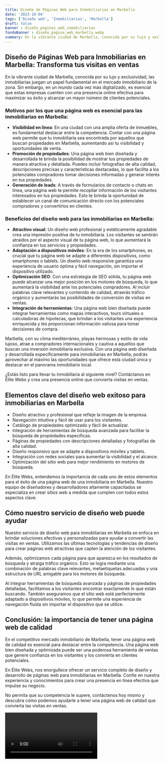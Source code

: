 ```yaml
---
title: Diseño de Páginas Web para Inmobiliarias en Marbella
date: '2023-10-04'
tags: ['Diseño web', 'Inmobiliarias', 'Marbella']
draft: false
banner : diseño_paginas_web_inmobiliarias
fondoBanner : diseño_pagina_web_marbella.webp
summary: En la vibrante ciudad de Marbella, conocida por su lujo y exclusividad, las inmobiliarias juegan un papel fundamental en el mercado inmobiliario de la zona. Sin embargo, en un mundo cada vez más digitalizado, es esencial que estas empresas cuenten con una presencia online efectiva para maximizar su éxito y alcanzar un mayor número de clientes potenciales.
---
```


## Diseño de Páginas Web para Inmobiliarias en Marbella: Transforma tus visitas en ventas

En la vibrante ciudad de Marbella, conocida por su lujo y exclusividad, las inmobiliarias juegan un papel fundamental en el mercado inmobiliario de la zona. Sin embargo, en un mundo cada vez más digitalizado, es esencial que estas empresas cuenten con una presencia online efectiva para maximizar su éxito y alcanzar un mayor número de clientes potenciales.

### Motivos por los que una página web es esencial para las inmobiliarias en Marbella:

- **Visibilidad en línea**: En una ciudad con una amplia oferta de inmuebles, es fundamental destacar entre la competencia. Contar con una página web permite que tu inmobiliaria sea encontrada por aquellos que buscan propiedades en Marbella, aumentando así tu visibilidad y oportunidades de venta.
- **Promoción de propiedades**: Una página web bien diseñada y desarrollada te brinda la posibilidad de mostrar tus propiedades de manera atractiva y detallada. Puedes incluir fotografías de alta calidad, descripciones precisas y características destacadas, lo que facilita a los potenciales compradores tomar decisiones informadas y generar interés en tus propiedades.
- **Generación de leads**: A través de formularios de contacto o chats en línea, una página web te permite recopilar información de los visitantes interesados en tus propiedades. Esto te brinda la oportunidad de establecer un canal de comunicación directo con los potenciales compradores y convertirlos en clientes.

### Beneficios del diseño web para las inmobiliarias en Marbella:

- **Atractivo visual**: Un diseño web profesional y estéticamente agradable crea una impresión positiva de tu inmobiliaria. Los visitantes se sentirán atraídos por el aspecto visual de tu página web, lo que aumentará la confianza en tus servicios y propiedades.
- **Adaptación a dispositivos móviles**: En la era de los smartphones, es crucial que tu página web se adapte a diferentes dispositivos, como smartphones o tablets. Un diseño web responsive garantiza una experiencia de usuario óptima y fácil navegación, sin importar el dispositivo utilizado.
- **Optimización SEO**: Con una estrategia de SEO sólida, tu página web puede alcanzar una mejor posición en los motores de búsqueda, lo que aumentará la visibilidad ante los potenciales compradores. Al incluir palabras clave relevantes y contenido de calidad, atraerás tráfico orgánico y aumentarás las posibilidades de conversión de visitas en ventas.
- **Integración de herramientas**: Una página web bien diseñada puede integrar herramientas como mapas interactivos, tours virtuales o calculadoras de hipotecas, que brindan a los visitantes una experiencia enriquecida y les proporcionan información valiosa para tomar decisiones de compra.

Marbella, con su clima mediterráneo, playas hermosas y estilo de vida lujoso, atrae a compradores internacionales y cautiva a aquellos que buscan una inversión inmobiliaria exclusiva. Con una página web diseñada y desarrollada específicamente para inmobiliarias en Marbella, podrás aprovechar al máximo las oportunidades que ofrece esta ciudad única y destacar en el panorama inmobiliario local.

¿Estás listo para llevar tu inmobiliaria al siguiente nivel? Contáctanos en Élite Webs y crea una presencia online que convierta visitas en ventas.

<GifSeo />

<Cta />

## Elementos clave del diseño web exitoso para inmobiliarias en Marbella

- Diseño atractivo y profesional que refleje la imagen de la empresa.
- Navegación intuitiva y fácil de usar para los visitantes.
- Catálogo de propiedades optimizado y fácil de actualizar.
- Integración de herramientas de búsqueda avanzada para facilitar la búsqueda de propiedades específicas.
- Páginas de propiedades con descripciones detalladas y fotografías de alta calidad.
- Diseño responsivo que se adapte a dispositivos móviles y tablets.
- Integración con redes sociales para aumentar la visibilidad y el alcance.
- Optimización del sitio web para mejor rendimiento en motores de búsqueda.

En Élite Webs, entendemos la importancia de cada uno de estos elementos para el éxito de una página web de una inmobiliaria en Marbella. Nuestro equipo de diseñadores y desarrolladores altamente capacitados se especializa en crear sitios web a medida que cumplen con todos estos aspectos clave. 

## Cómo nuestro servicio de diseño web puede ayudar

Nuestro servicio de diseño web para inmobiliarias en Marbella se enfoca en brindar soluciones efectivas y personalizadas para ayudar a convertir las visitas en ventas. Utilizamos las últimas tecnologías y tendencias de diseño para crear páginas web atractivas que capten la atención de los visitantes. 

Además, optimizamos cada página para que aparezca en los resultados de búsqueda y atraiga tráfico orgánico. Esto se logra mediante una combinación de palabras clave relevantes, metaetiquetas adecuadas y una estructura de URL amigable para los motores de búsqueda. 

Al integrar herramientas de búsqueda avanzada y páginas de propiedades detalladas, facilitamos a los visitantes encontrar exactamente lo que están buscando. También aseguramos que el sitio web esté perfectamente adaptado a dispositivos móviles, lo que permite una experiencia de navegación fluida sin importar el dispositivo que se utilice.

## Conclusión: la importancia de tener una página web de calidad

En el competitivo mercado inmobiliario de Marbella, tener una página web de calidad es esencial para destacar entre la competencia. Una página web bien diseñada y optimizada puede ser una poderosa herramienta de ventas que genere confianza en los visitantes y los convierta en clientes potenciales.

En Élite Webs, nos enorgullece ofrecer un servicio completo de diseño y desarrollo de páginas web para inmobiliarias en Marbella. Confíe en nuestra experiencia y conocimientos para crear una presencia en línea efectiva que impulse su negocio.

No permita que su competencia le supere, contáctenos hoy mismo y descubra cómo podemos ayudarle a tener una página web de calidad que convierta las visitas en ventas.

<Video />

<CtaBot job='Inmobiliarias' city='Marbella'/>

<Gmaps query='Marbella+españa+maps' />